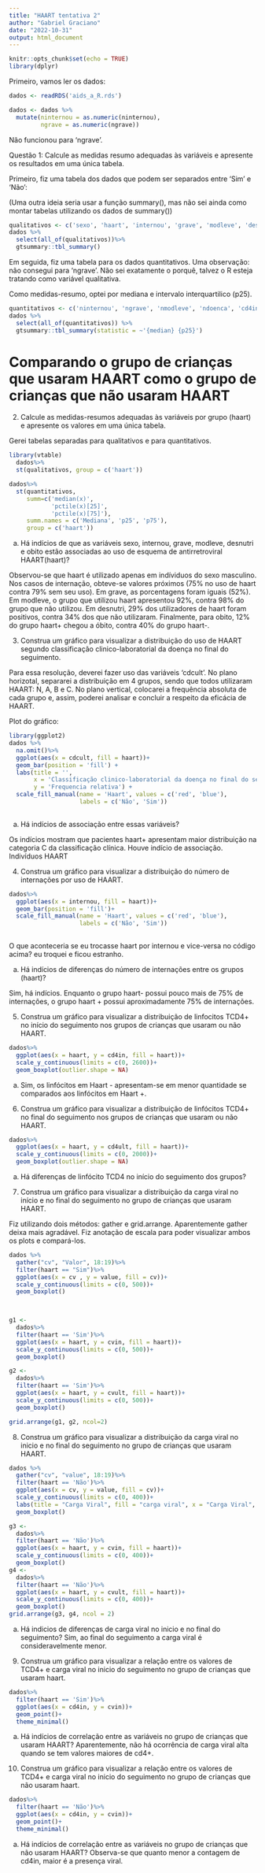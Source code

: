 ```yaml
---
title: "HAART tentativa 2"
author: "Gabriel Graciano"
date: "2022-10-31"
output: html_document
---
```

```r
knitr::opts_chunk$set(echo = TRUE)
library(dplyr)
```

Primeiro, vamos ler os dados:
```r
dados <- readRDS('aids_a_R.rds')
```

```r
dados <- dados %>% 
  mutate(ninternou = as.numeric(ninternou),
         ngrave = as.numeric(ngrave))
```
Não funcionou para 'ngrave'.

Questão 1: Calcule as medidas resumo adequadas às variáveis e apresente os resultados em uma única tabela.

Primeiro, fiz uma tabela dos dados que podem ser separados entre 'Sim' e 'Não':

(Uma outra ideia seria usar a função summary(), mas não sei ainda como montar tabelas utilizando os dados de summary())

```r
qualitativos <- c('sexo', 'haart', 'internou', 'grave', 'modleve', 'desnutri', 'obito')
dados %>%
  select(all_of(qualitativos))%>%
  gtsummary::tbl_summary()
```
Em seguida, fiz uma tabela para os dados quantitativos. Uma observação: não consegui para 'ngrave'. Não sei exatamente o porquê, talvez o R esteja tratando como variável qualitativa.

Como medidas-resumo, optei por mediana e intervalo interquartilico (p25). 

```r
quantitativos <- c('ninternou', 'ngrave', 'nmodleve', 'ndoenca', 'cd4in', 'cd4ult', 'seguimento', 'cvin', 'cvult') 
dados %>%
  select(all_of(quantitativos)) %>%
  gtsummary::tbl_summary(statistic = ~'{median} {p25}')
```

# Comparando o grupo de crianças que usaram HAART como o grupo de crianças que não usaram HAART

2)  Calcule as medidas-resumos adequadas às variáveis por grupo (haart) e apresente os valores em uma única tabela.

Gerei tabelas separadas para qualitativos e para quantitativos.

```r
library(vtable)
  dados%>%
  st(qualitativos, group = c('haart'))
```

```r
dados%>%
  st(quantitativos,
     summ=c('median(x)',
            'pctile(x)[25]',
            'pctile(x)[75]'),
     summ.names = c('Mediana', 'p25', 'p75'),
     group = c('haart'))
```
a)  Há indícios de que as variáveis sexo, internou, grave, modleve, desnutri e obito estão associadas ao uso de esquema de antirretroviral HAART(haart)?

Observou-se que haart é utilizado apenas em indíviduos do sexo masculino. Nos casos de internação, obteve-se valores próximos (75% no uso de haart contra 79% sem seu uso). Em grave, as porcentagens foram iguais (52%). Em modleve, o grupo que utilizou haart apresentou 92%, contra 98% do grupo que não utilizou. Em desnutri, 29% dos utilizadores de haart foram positivos, contra 34% dos que não utilizaram. Finalmente, para obito, 12% do grupo haart+ chegou a óbito, contra 40% do grupo haart-.

3) Construa um gráfico para visualizar a distribuição do uso de HAART segundo classificação clinico-laboratorial da doença no final do seguimento.

Para essa resolução, deverei fazer uso das variáveis 'cdcult'. No plano horizotal, separarei a distribuição em 4 grupos, sendo que todos utilizaram HAART: N, A, B e C. No plano vertical, colocarei a frequência absoluta de cada grupo e, assim, poderei analisar e concluir a respeito da eficácia de HAART.

Plot do gráfico:

```r
library(ggplot2)
dados %>%
  na.omit()%>%
  ggplot(aes(x = cdcult, fill = haart))+
  geom_bar(position = 'fill') +
  labs(title = '',
       x = 'Classificação clinico-laboratorial da doença no final do seguimento',
       y = 'Frequencia relativa') +
  scale_fill_manual(name = 'Haart', values = c('red', 'blue'),
                    labels = c('Não', 'Sim'))
 

```
a) Há indícios de associação entre essas variáveis?

Os indícios mostram que pacientes haart+ apresentam maior distribuição na categoria C da classificação clínica. Houve indício de associação. Indivíduos HAART 

4) Construa um gráfico para visualizar a distribuição do número de internações por uso de HAART.

```r
dados%>%
  ggplot(aes(x = internou, fill = haart))+
  geom_bar(position = 'fill')+
  scale_fill_manual(name = 'Haart', values = c('red', 'blue'),
                    labels = c('Não', 'Sim'))
  
```
O que aconteceria se eu trocasse haart por internou e vice-versa no código acima? eu troquei e ficou estranho.

a) Há indícios de diferenças do número de internações entre os grupos (haart)?

Sim, há indícios. Enquanto o grupo haart- possui pouco mais de 75% de internações, o grupo haart + possui aproximadamente 75% de internações.

5) Construa um gráfico para visualizar a distribuição de linfocitos TCD4+ no início do seguimento nos grupos de crianças que usaram ou não HAART.

```r
dados%>%
  ggplot(aes(x = haart, y = cd4in, fill = haart))+
  scale_y_continuous(limits = c(0, 2600))+
  geom_boxplot(outlier.shape = NA)
```

a) Sim, os linfócitos em Haart - apresentam-se em menor quantidade se comparados aos linfócitos em Haart +.

6) Construa um gráfico para visualizar a distribuição de linfócitos TCD4+ no final do seguimento nos grupos de crianças que usaram ou não HAART.

```r
dados%>%
  ggplot(aes(x = haart, y = cd4ult, fill = haart))+
  scale_y_continuous(limits = c(0, 2000))+
  geom_boxplot(outlier.shape = NA)
```
a) Há diferenças de linfócito TCD4 no início do seguimento dos grupos?

7) Construa um gráfico para visualizar a distribuição da carga viral no início e no final do seguimento no grupo de crianças que usaram HAART.

Fiz utilizando dois métodos: gather e grid.arrange. Aparentemente gather deixa mais agradável. Fiz anotação de escala para poder visualizar ambos os plots e compará-los.

```r
dados %>%
  gather("cv", "Valor", 18:19)%>%
  filter(haart == "Sim")%>%
  ggplot(aes(x = cv , y = value, fill = cv))+
  scale_y_continuous(limits = c(0, 500))+
  geom_boxplot()

  
```

```r
g1 <-
  dados%>%
  filter(haart == 'Sim')%>%
  ggplot(aes(x = haart, y = cvin, fill = haart))+
  scale_y_continuous(limits = c(0, 500))+
  geom_boxplot()

g2 <-
  dados%>%
  filter(haart == 'Sim')%>%
  ggplot(aes(x = haart, y = cvult, fill = haart))+
  scale_y_continuous(limits = c(0, 500))+
  geom_boxplot()

grid.arrange(g1, g2, ncol=2)

```

8) Construa um gráfico para visualizar a distribuição da carga viral no inicio e no final do seguimento no grupo de crianças que usaram HAART.

```r
dados %>%
  gather("cv", "value", 18:19)%>%
  filter(haart == 'Não')%>%
  ggplot(aes(x = cv, y = value, fill = cv))+
  scale_y_continuous(limits = c(0, 400))+
  labs(title = "Carga Viral", fill = "carga viral", x = "Carga Viral", y = "Valor")+
  geom_boxplot()
```

```r
g3 <-
  dados%>%
  filter(haart == 'Não')%>%
  ggplot(aes(x = haart, y = cvin, fill = haart))+
  scale_y_continuous(limits = c(0, 400))+
  geom_boxplot()
g4 <-
  dados%>%
  filter(haart == 'Não')%>%
  ggplot(aes(x = haart, y = cvult, fill = haart))+
  scale_y_continuous(limits = c(0, 400))+
  geom_boxplot()
grid.arrange(g3, g4, ncol = 2)
```

a) Há indicios de diferenças de carga viral no inicio e no final do seguimento?
Sim, ao final do seguimento a carga viral é consideravelmente menor.

9) Construa um gráfico para visualizar a relação entre os valores de TCD4+ e carga viral no inicio do seguimento no grupo de crianças que usaram haart.

```r
dados%>%
  filter(haart == 'Sim')%>%
  ggplot(aes(x = cd4in, y = cvin))+
  geom_point()+
  theme_minimal()
```
a) Há indícios de correlação entre as variáveis no grupo de crianças que usaram HAART?
Aparentemente, não há ocorrência de carga viral alta quando se tem valores maiores de cd4+.

10) Construa um gráfico para visualizar a relação entre os valores de TCD4+ e carga viral no inicio do seguimento no grupo de crianças que não usaram haart.

```r
dados%>%
  filter(haart == 'Não')%>%
  ggplot(aes(x = cd4in, y = cvin))+
  geom_point()+
  theme_minimal()
```
a) Há indícios de correlação entre as variáveis no grupo de crianças que não usaram HAART?
Observa-se que quanto menor a contagem de cd4in, maior é a presença viral.

